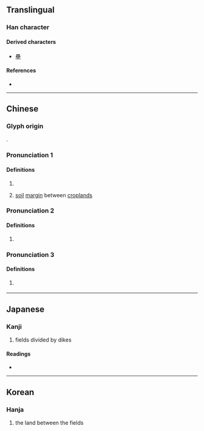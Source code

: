 {{character info}}
==Translingual==

===Han character===
{{Han char|rn=102|rad=田|as=10|sn=15|four=60660|canj=WWW|ids=⿱田⿰田田}}

====Derived characters====
* [[壘]]

====References====
* {{Han ref|kx=0766.070|dkj=21924|dj=1176.180|hdz=42551.010|uh=757E|ud=30078|bh=E6AE|bd=59054}}

----

==Chinese==
{{zh-forms}}

===Glyph origin===
{{Han etym}}
{{zh-etym-triple|田|field}}.

===Pronunciation 1===
{{zh-pron
|m=léi
|c=leoi4
|mc=y
|oc=y
|ma=
|cat=n
}}

====Definitions====
{{zh-hanzi}}

# {{zh-alt-form|雷}}
# {{zh-hg}} [[soil]] [[margin]] between [[cropland]]s

===Pronunciation 2===
{{zh-pron
|m=léi,luó
|cat=n
}}

====Definitions====
{{zh-hanzi}}

# {{zh-alt-form|虆|[[container]] for [[soil]]}}

===Pronunciation 3===
{{zh-pron
|m=lěi
|c=leoi5
|cat=n
}}

====Definitions====
{{zh-hanzi}}

# {{zh-hg}} {{n-g|Variant pronunciation of sense “soil margin between croplands” above.}}

----

==Japanese==

===Kanji===
{{ja-kanji|grade=|rs=田10}}

# fields divided by dikes

====Readings====
* {{ja-readings|on=[[すい]] (sui)|kun=|nanori=}}

----

==Korean==

===Hanja===
{{ko-hanja|hangeul=[[뢰]]>[[뇌]]|eumhun=|rv=roe>noe|mr=roe>noe|y=loy>noy}}

# the land between the fields
